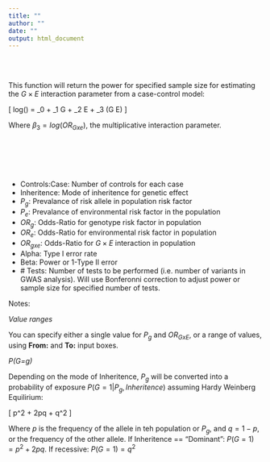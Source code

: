```yaml
---
title: ""
author: ""
date: ""
output: html_document
---
```



<br>
<br>


This function will return the power for specified sample size for estimating the $G \times E$ interaction parameter from a case-control model:

\[ log\bigg(\frac{p}{1-p}\bigg)  = \beta_0 + \beta_1 G + \beta_2 E + \beta_3 (G \times E) \]

Where $\beta_3=log(OR_{Gxe})$, the multiplicative interaction parameter.

<br>
<br>
<br>
<br>

- Controls:Case: Number of controls for each case
- Inheritence: Mode of inheritence for genetic effect
- $P_g$: Prevalance of risk allele in population risk factor
- $P_e$: Prevalance of environmental risk factor in the population
- $OR_g$: Odds-Ratio for genotype risk factor in population
- $OR_e$: Odds-Ratio for environmental risk factor in population
- $OR_{gxe}$: Odds-Ratio for $G \times E$ interaction in population
- Alpha: Type I error rate
- Beta: Power or 1-Type II error
- \# Tests: Number of tests to be performed (i.e. number of variants in GWAS analysis). Will use Bonferonni correction to adjust power or sample size for specified number of tests.


Notes:

_Value ranges_

You can specify either a single value for $P_g$ and $OR_{GxE}$, or a range of values, using **From:** and **To:** input boxes.

_P(G=g)_

Depending on the mode of Inheritence, $P_g$ will be converted into a probability of exposure $P(G=1|P_g,Inheritence)$ assuming Hardy Weinberg Equilirium:

\[ p^2 + 2pq + q^2 \]

Where $p$ is the frequency of the allele in teh population or $P_g$, and $q = 1-p$, or the frequency of the other allele. If Inheritence == "Dominant": $P(G=1) = p^2 + 2pq$. If recessive: $P(G=1) = q^2$

